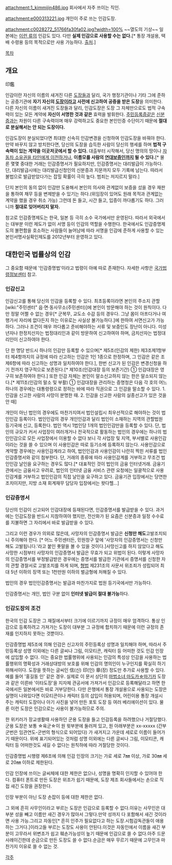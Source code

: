 attachment:1_kimmijin486.jpg
회사에서 자주 쓰이는 직인.

attachment:e000313221.jpg
개인이 주로 쓰는 인감도장.

attachment:c0028272_51766fa30fa02.jpg?width=100%
~~열도의 기상~~ 일본에는 [[마법소녀 마도카 마기카|이런 류]]의 인감도 있다. 다만 '''실제 인감으로 사용할 수는 없다.'''[* 통장 개설용, 택배 수령용 등의 목적으로만 사용 가능하다. [http://www.itaindou.com/promotion/jitsuyou 출처].]

[[목차]]
== 개요 ==
印鑑

인감이란 자신의 이름의 새겨진 다른 [[도장]]들과 달리, 국가 행정기관이나 기타 그에 준하는 공증기관에 '''자기 자신의 [[도장]]이라고 사전에 신고하여 공증을 받은 도장'''을 의미한다. 다른 자신의 이름이 새겨진 도장들과 달리, 인감도장은 도장 그 자체만으로도 법적 구속력이 있는 모든 계약에 '''자신이 서명한 것과 같은''' 효력을 발휘한다. [[주민등록증]]같은 [[신분증]]과는 차원이 다른 구속력이며 매우 강력하고도 중요한 본인인증 수단이기 때문에 '''절대로 분실해서는 안 되는 도장이다.'''

인감도장이 분실되었다면 최대한 신속히 인감변경을 신청하여 인감도장을 바꿔야 한다. 만약 바꾸지 않고 방치한다면, 당신의 도장을 습득한 사람이 당신의 행세를 하며 '''법적 구속력이 있는 계약을 이곳저곳에서 할 수 있다.''' 대출부터 시작해서, 당신 명의의 땅이나 [[이 차는 이제 제 겁니다|자동차 소유권을 타인에게 이전하거나]], '''이름모를 사람의 [[보증|연대보증인]]까지 될 수 있다.'''[* 물론 몇몇 중대한 거래는 인감증명서가 필요하지만, 인감증명서는 대리발급이 가능하다. 단, 대리발급시에는 대리발급신청인의 신분증과 지문까지 모두 기록에 남는다. 따라서 불법으로 발급받았다가는 잡힐 확률이 극히 높다. 범죄는 저지르지 말라.]

단지 본인의 동의 없이 인감만 도용해서 본인의 의사와 관계없이 보증을 섰을 경우 재판을 통하여 채무 등을 변제받을 수 있기는 하다.(위임장이 있어도 원래 목적과 관계없는 계약을 했을 경우 취소 가능) 그런데 돈 들고, 시간 들고, 입증이 까다롭기도 하다. 그러니까 '''절대로 잊어버리지 말자.'''

참고로 인감증명제도는 한국, 일본 등 극히 소수 국가에서만 운영된다. 따라서 외국에서는 대부분 이런 제도가 없이 서명 등이 인감의 역할을 수행한다. 한국에서도 인감증명제도의 불편함을 호소하는 사람들이 늘어남에 따라 서명을 인감에 준하게 사용할 수 있는 본인서명사실확인제도를 2012년부터 운영하고 있다.

== 대한민국 법률상의 인감 ==
그 중요함 때문에 '인감증명법'이라고 법령이 아예 따로 존재한다. 자세한 사항은 [http://www.law.go.kr/LSW/LsiJoLinkP.do?docType=JO&lsNm=%EC%9D%B8%EA%B0%90%EC%A6%9D%EB%AA%85%EB%B2%95&joNo=&languageType=KO&paras=1#0000 국가법령정보센터] 참고.

=== 인감신고 ===
인감신고를 통해 당신의 인감을 등록할 수 있다. 최초등록이라면 본인의 주소지 관할 [wiki:"주민센터" 읍‧면‧동사무소(주민센터)]에 본인이 방문해야 하는 것이 원칙이다. 다만 정말 어쩔 수 없는 경우[* 군복무, 교도소 수감 등의 경우다. 그냥 몸이 아프다거나 여행가서 자리에 없다든지 하는 이유로는 사실상 불가능하다.]에 한하여 서면신고가 가능하다. 그러나 조건이 매우 까다롭고 준비해야하는 서류 및 보증인도 장난이 아니다. 미성년자나 한정치산자는 법정대리인과 같이 방문하여 신고하여야 하며, 금치산자는 법정대리인이 신고하여야 한다.

단 한 명당 반드시 하나의 인감만 등록할 수 있으며[* 제5조(인감의 제한) 제3조제1항부터 제4항까지의 규정에 따라 신고하는 인감은 1인 1종으로 한정하며, 그 인감은 같은 조 제6항에 따라 신고하는 성명과 일치하여야 한다.], 한번 신고가 된 인감은 변경신청을 하기 전까지 영구적으로 보존된다.[* 제10조(인감대장 등의 보존기간) ① 인감대장은 영구히 보존하여야 한다.] 또한 인감 자체는 본인이 말소신고하지 않는 한은 말소되지 않는다.[* 제11조(인감의 말소 및 부활) ① 인감대장을 관리하는 증명청은 다음 각 호의 어느 하나의 경우에는 대통령령으로 정하는 바에 따라 직권으로 그 인감을 말소할 수 있다. 1. 인감을 신고한 사람의 사망이 분명한 때. 2. 인감을 신고한 사람의 실종선고가 있은 것을 안 때]

개인이 아닌 법인의 경우에도 마찬가지여서 법인설립시 최우선적으로 해야하는 것이 법인인감 등록이다. 법인인감의 경우 개인인감과 달리 법인이 소재하는 지역의 관할법원 등기국에 신고, 등록한다. 법인 역시 1법인당 1개의 법인인감만을 등록할 수 있다. 단, 법인의 규모가 커서 사업장이 여러개거나 전국적으로 활동하는 법인의 경우에는 하나의 법인인감으로 모든 사업장에서 이용할 수 없다 보니 각 사업장 및 지역, 부서별로 사용인감이라는 것을 쓸 수 있으며 이 사용인감은 따로 등기소에 등록하지 않는다. 사용인감으로 계약할 경우에는 사용인감계라고 하여, 법인인감과 사용인감이 나란히 찍힌 서류를 법인인감증명서와 같이 첨부한다. 단, 거래의 종류에 따라 사용인감계를 거부하고 무조건 법인인감 날인을 요구하는 경우도 많다.[* 대표적인 것이 법인의 금융 인터넷거래. 금융기관에서는 금융사고 우려로, 법인의 인터넷 금융 서비스 관련 요청에는 일괄적으로 사용인감계를 거부하고 법인인감의 직접 날인을 요구하고 있다. 금융기관 입장에서는 당연한 조치이지만, 지방 소재 회계재무 담당자 입장에서는 왓다헬…]
=== 인감증명서 ===
당신의 인감이 신고되어 인감대장에 등재된다면, 인감증명서를 발급받을 수 있다. 과거에는 인감도장을 반드시 지참하여야 했지만, 전산화가 된 요즘은 신분증과 일정 수수료를 지불하면 그 자리에서 바로 발급받을 수 있다.

그리고 이런 경우가 의외로 많은데, 사망자의 인감증명서 발급은 '''신청만 해도'''고발조치되니 주의해야 한다. [* 어느 주민센터든, 민원창구 앞에 '사망자의 인감증명서는 신청만 해도 고발됩니다.'라고 붙인 푯말을 볼 수 있을 것이다.]사망신고를 하지 않았다고 해도 사망한 시점부터 사망자의 인감증명서 발급은 무효가 되고 위법이 된다. 이렇게 사망자의 인감증명서를 부정발급받은 경우에는 증명서를 발급한 기관에서 증명서를 신청한 자의 관할 경찰서로 고발조치를 하게 되며, [[형법]] 제231조의 사문서 위조죄가 성립되어 최대 5년 이하의 징역 또는 1천만원 이하의 벌금형에 처해질 수 있다.

법인의 경우 법인인감증명서는 발급과 마찬가지로 법원 등기국에서만 가능하다.

인감증명서는 개인, 법인 구분 없이 '''인터넷 발급이 절대 불가능'''하다.
=== 인감도장의 조건 ===
한국의 인감 도장은 그 재질에서부터 크기에 이르기까지 규정이 매우 엄격하다. 통상 인감으로 등록하려고 가져가는 도장이 대부분 그 규정에 합치하기 때문에 이런 규정의 존재를 인지하지 못하는 것뿐이다.

인감증명법 제5조에 의해 인감은 신고자의 주민등록상 성명과 일치해야 하며, 따라서 주민등록상 성명 이외에는 다른 글씨나 그림, 이모티콘, 캐릭터 등 어떠한 것도 인감 인장에 삽입할 수 없다. 이는 중요한 법률행위에 사용되는 인감의 특성상 인감을 사용하는 법률행위의 명확성과 거래상대방의 보호를 위해 인감의 명의인이 누구인지를 확실히 하기 위해서이다. 도장을 뜻하는 글씨인 信(신) 印(인) 章(장) 정도만 추가로 사용할 수 있다. 예를 들어 '홍길동 인' 같은 경우. 실제로 이 문서 상단의 [[마법소녀 마도카☆마기카]] 도장과 같은 이른바 '이타도장'을 지자체 관공서에 가져가서 인감으로 등록해달라고 하면 한국에서든 일본에서든 바로 거부당한다. 다만 은행에서 통장 개설용으로 사용되는 도장은 실명이 나와있다면 이모티콘이나 캐릭터 등의 삽입이 허용되며, 어린이용 통장 개설시 주는 캐릭터 도장이나 아기 사진을 넣어 만든 포토 도장 등 여러 베리에이션이 있다. 물론 이런 도장은 인감으로는 사용이 불가능하므로 주의.

한 위키러가 장교생활때 사용하던 군용 도장을 들고 인감등록을 하려했으나 거절당했다. 군용 도장은 보통 ☆육군☆이 원 윗부분에 둘러져 있고, 원 아래부분은 xx-xxxxx (간부 군번은 임관연도-군번의 형식으로 되어있다) 가 새겨지고 가운데 세로로 이름이 들어가기 때문이다.
위에 표기되어있는 것처럼 성명 이외에는 다른 글씨나 그림, 이모티콘, 캐릭터 등 어떠한것도 새길 수 없다는 원칙하에 따라 거절당한 것이다.

인감증명법 시행령 제6조에 의해 인감 인장의 크기는 가로 세로 7㎜ 이상, 가로 30㎜ 세로 20㎜ 이하로 제한된다.

인감 인장에 쓰이는 글씨체에 대한 제한은 없으나, 성명을 명확히 인지할 수 있어야 한다. 컴퓨터 폰트로 만든 도장은 위조가 쉽기 때문에, 도장 제조 회사들에서는 손으로 직접 새긴 도장을 권장한다.

인장 부분이 아닌 도장 손잡이 등에 대한 제한은 없다.

그 외에 흔히 사무인이라고 부르는 도장은 인감으로 등록할 수 없다.이유는 사무인은 대부분 성을 빼고 이름만 새긴 경우가 많아서 그렇다.만약 성까지 다 포함해서 새긴 것이라면 사용 가능.그리고 자동인[* 흔히 인주가 필요없다고 하는 도장.시험감독관들이 애용하는 그거다.]이라고들 부르는 도장도 사용이 안된다.이것은 자동인에서 이름을 새긴 부분이 고무라서 위변조가 쉽고 훼손가능성이 높기 때문에 인감으로 쓸 수 없다.아주 드문 사례이긴한데 순금으로 만든 도장도 쓸 수 없다.순금은 매우 무르기 때문에 고무인과 마찬가지 이유로 쓸 수 없는 것.

[[각주]]
